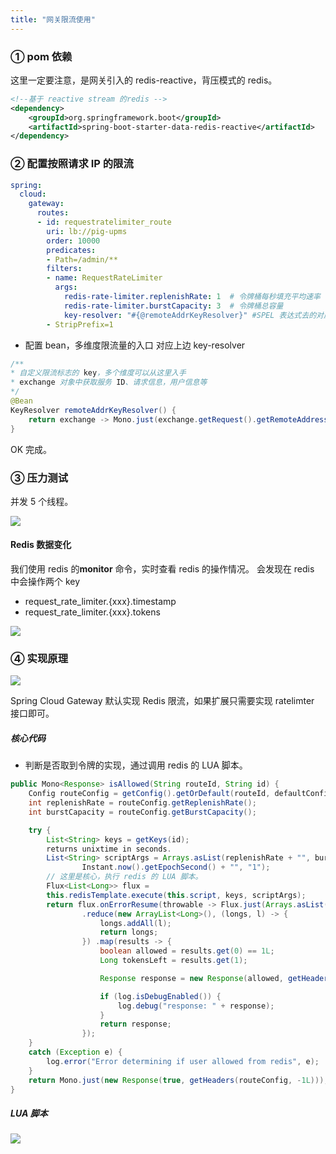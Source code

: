 ```yaml
---
title: "网关限流使用"
---
```


### ① pom 依赖

这里一定要注意，是网关引入的 redis-reactive，背压模式的 redis。

```xml
<!--基于 reactive stream 的redis -->
<dependency>
    <groupId>org.springframework.boot</groupId>
    <artifactId>spring-boot-starter-data-redis-reactive</artifactId>
</dependency>
```

### ② 配置按照请求 IP 的限流

```yaml
spring:
  cloud:
    gateway:
      routes:
      - id: requestratelimiter_route
        uri: lb://pig-upms
        order: 10000
        predicates:
        - Path=/admin/**
        filters:
        - name: RequestRateLimiter
          args:
            redis-rate-limiter.replenishRate: 1  # 令牌桶每秒填充平均速率
            redis-rate-limiter.burstCapacity: 3  # 令牌桶总容量
            key-resolver: "#{@remoteAddrKeyResolver}" #SPEL 表达式去的对应的 bean
        - StripPrefix=1
```

+ 配置 bean，多维度限流量的入口 对应上边 key-resolver

```java
/**
* 自定义限流标志的 key，多个维度可以从这里入手
* exchange 对象中获取服务 ID、请求信息，用户信息等
*/
@Bean
KeyResolver remoteAddrKeyResolver() {
    return exchange -> Mono.just(exchange.getRequest().getRemoteAddress().getHostName());
}
```

OK 完成。

### ③ 压力测试

并发 5 个线程。

![](https://cdn.nlark.com/yuque/0/2020/png/283679/1599233764585-8327c654-6a5c-4d0b-988c-4a49d471ba50.png)

#### Redis 数据变化

我们使用 redis 的**monitor** 命令，实时查看 redis 的操作情况。
会发现在 redis 中会操作两个 key

+ request_rate_limiter.{xxx}.timestamp
+ request_rate_limiter.{xxx}.tokens

![](https://cdn.nlark.com/yuque/0/2020/png/283679/1599233764836-2717d832-4280-4d91-8388-735290dee014.png)

### ④ 实现原理

![](https://cdn.nlark.com/yuque/0/2020/png/283679/1599233764602-841306eb-7fdb-48ea-961f-3041abcb4908.png)

Spring Cloud Gateway 默认实现 Redis 限流，如果扩展只需要实现 ratelimter 接口即可。

##### 核心代码

+ 判断是否取到令牌的实现，通过调用 redis 的 LUA 脚本。

```java
public Mono<Response> isAllowed(String routeId, String id) {
	Config routeConfig = getConfig().getOrDefault(routeId, defaultConfig);
	int replenishRate = routeConfig.getReplenishRate();
	int burstCapacity = routeConfig.getBurstCapacity();

	try {
		List<String> keys = getKeys(id);
		returns unixtime in seconds.
		List<String> scriptArgs = Arrays.asList(replenishRate + "", burstCapacity + "",
				Instant.now().getEpochSecond() + "", "1");
		// 这里是核心，执行 redis 的 LUA 脚本。
		Flux<List<Long>> flux =
		this.redisTemplate.execute(this.script, keys, scriptArgs);
		return flux.onErrorResume(throwable -> Flux.just(Arrays.asList(1L, -1L)))
				.reduce(new ArrayList<Long>(), (longs, l) -> {
					longs.addAll(l);
					return longs;
				}) .map(results -> {
					boolean allowed = results.get(0) == 1L;
					Long tokensLeft = results.get(1);

					Response response = new Response(allowed, getHeaders(routeConfig, tokensLeft));

					if (log.isDebugEnabled()) {
						log.debug("response: " + response);
					}
					return response;
				});
	}
	catch (Exception e) {
		log.error("Error determining if user allowed from redis", e);
	}
	return Mono.just(new Response(true, getHeaders(routeConfig, -1L)));
}
```

##### LUA 脚本

![](https://cdn.nlark.com/yuque/0/2020/png/283679/1599233764816-87e979fc-c306-43e5-bb76-35c432a1cc5f.png)


